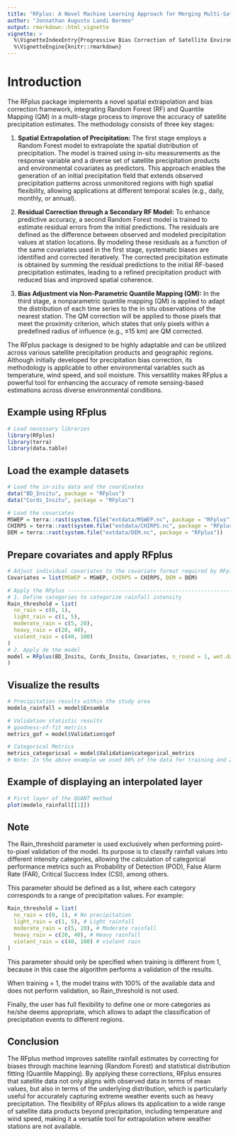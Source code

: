 ```yaml
---
title: "RFplus: A Novel Machine Learning Approach for Merging Multi-Satellite Precipitation Products and Ground Observations"
author: "Jonnathan Augusto Landi Bermeo"
output: rmarkdown::html_vignette
vignette: >
  %\VignetteIndexEntry{Progressive Bias Correction of Satellite Environmental Data using RFplus}
  %\VignetteEngine{knitr::rmarkdown}
---
```


# Introduction

The RFplus package implements a novel spatial extrapolation and bias correction framework, integrating Random Forest (RF) and Quantile Mapping (QM) in a multi-stage process to improve the accuracy of satellite precipitation estimates. The methodology consists of three key stages:

1.  **Spatial Extrapolation of Precipitation:** The first stage employs a Random Forest model to extrapolate the spatial distribution of precipitation. The model is trained using in-situ measurements as the response variable and a diverse set of satellite precipitation products and environmental covariates as predictors. This approach enables the generation of an initial precipitation field that extends observed precipitation patterns across unmonitored regions with high spatial flexibility, allowing applications at different temporal scales (e.g., daily, monthly, or annual).

2.  **Residual Correction through a Secondary RF Model:** To enhance predictive accuracy, a second Random Forest model is trained to estimate residual errors from the initial predictions. The residuals are defined as the difference between observed and modeled precipitation values at station locations. By modeling these residuals as a function of the same covariates used in the first stage, systematic biases are identified and corrected iteratively. The corrected precipitation estimate is obtained by summing the residual predictions to the initial RF-based precipitation estimates, leading to a refined precipitation product with reduced bias and improved spatial coherence.

3.  **Bias Adjustment via Non-Parametric Quantile Mapping (QM):** In the third stage, a nonparametric quantile mapping (QM) is applied to adapt the distribution of each time series to the in situ observations of the nearest station. The QM correction will be applied to those pixels that meet the proximity criterion, which states that only pixels within a predefined radius of influence (e.g., ≤15 km) are QM corrected.

The RFplus package is designed to be highly adaptable and can be utilized across various satellite precipitation products and geographic regions. Although initially developed for precipitation bias correction, its methodology is applicable to other environmental variables such as temperature, wind speed, and soil moisture. This versatility makes RFplus a powerful tool for enhancing the accuracy of remote sensing-based estimations across diverse environmental conditions.

## Example using RFplus

```r
# Load necessary libraries
library(RFplus)
library(terra)
library(data.table)
```

## Load the example datasets

```r
# Load the in-situ data and the coordinates
data("BD_Insitu", package = "RFplus")
data("Cords_Insitu", package = "RFplus")

# Load the covariates
MSWEP = terra::rast(system.file("extdata/MSWEP.nc", package = "RFplus"))
CHIRPS = terra::rast(system.file("extdata/CHIRPS.nc", package = "RFplus"))
DEM = terra::rast(system.file("extdata/DEM.nc", package = "RFplus"))

```

## Prepare covariates and apply RFplus

```r
# Adjust individual covariates to the covariate format required by RFplus
Covariates = list(MSWEP = MSWEP, CHIRPS = CHIRPS, DEM = DEM)

# Apply the RFplus -----------------------------------------------------------
# 1. Define categories to categorize rainfall intensity
Rain_threshold = list(
  no_rain = c(0, 1),
  light_rain = c(1, 5),
  moderate_rain = c(5, 20),
  heavy_rain = c(20, 40),
  violent_rain = c(40, 100)
)
# 2. Apply de the model
model = RFplus(BD_Insitu, Cords_Insitu, Covariates, n_round = 1, wet.day = 0.1 , ntree = 2000, seed = 123, training = 0.8, Rain_threshold = Rain_threshold, method = "RQUANT", ratio = 5, save_model = FALSE, name_save = NULL
)
```

## Visualize the results

```r
# Precipitation results within the study area
modelo_rainfall = model$Ensamble

# Validation statistic results 
# goodness-of-fit metrics
metrics_gof = model$Validation$gof

# Categorical Metrics
metrics_categoricxal = model$Validation$categorical_metrics
# Note: In the above example we used 80% of the data for training and 20% for model validation. 
```

## Example of displaying an interpolated layer

```r
# First layer of the QUANT method
plot(modelo_rainfall[[1]])

```

## Note

The Rain_threshold parameter is used exclusively when performing point-to-pixel validation of the model. Its purpose is to classify rainfall values into different intensity categories, allowing the calculation of categorical performance metrics such as Probability of Detection (POD), False Alarm Rate (FAR), Critical Success Index (CSI), among others.

This parameter should be defined as a list, where each category corresponds to a range of precipitation values. For example:

```r
Rain_threshold = list(
  no_rain = c(0, 1), # No precipitation
  light_rain = c(1, 5), # Light rainfall
  moderate_rain = c(5, 20), # Moderate rainfall
  heavy_rain = c(20, 40), # Heavy rainfall
  violent_rain = c(40, 100) # violent rain
)
```

This parameter should only be specified when training is different from 1, because in this case the algorithm performs a validation of the results.

When training = 1, the model trains with 100% of the available data and does not perform validation, so Rain_threshold is not used.

Finally, the user has full flexibility to define one or more categories as he/she deems appropriate, which allows to adapt the classification of precipitation events to different regions.

## Conclusion

The RFplus method improves satellite rainfall estimates by correcting for biases through machine learning (Random Forest) and statistical distribution fitting (Quantile Mapping). By applying these corrections, RFplus ensures that satellite data not only aligns with observed data in terms of mean values, but also in terms of the underlying distribution, which is particularly useful for accurately capturing extreme weather events such as heavy precipitation. The flexibility of RFplus allows its application to a wide range of satellite data products beyond precipitation, including temperature and wind speed, making it a versatile tool for extrapolation where weather stations are not available.
